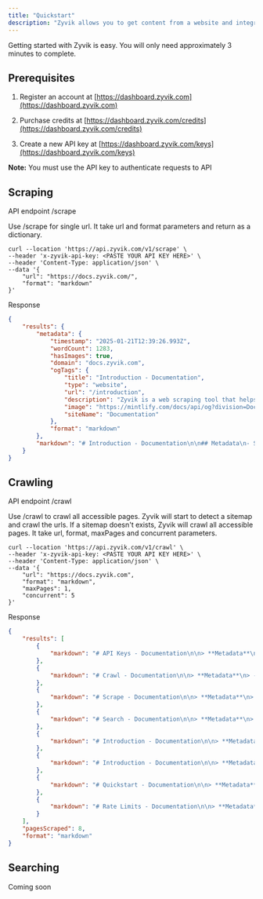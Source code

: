 ```yaml
---
title: "Quickstart"
description: "Zyvik allows you to get content from a website and integrate it into LLM with markdown format."
---
```


Getting started with Zyvik is easy. You will only need approximately 3 minutes to complete.

## Prerequisites

1. Register an account at [https://dashboard.zyvik.com](https://dashboard.zyvik.com)

2. Purchase credits at [https://dashboard.zyvik.com/credits](https://dashboard.zyvik.com/credits)

3. Create a new API key at [https://dashboard.zyvik.com/keys](https://dashboard.zyvik.com/keys)

**Note:** You must use the API key to authenticate requests to API

## Scraping

API endpoint /scrape

Use /scrape for single url. It take url and format parameters and return as a dictionary.

```
curl --location 'https://api.zyvik.com/v1/scrape' \
--header 'x-zyvik-api-key: <PASTE YOUR API KEY HERE>' \
--header 'Content-Type: application/json' \
--data '{
    "url": "https://docs.zyvik.com/",
    "format": "markdown"
}'
```

Response

```json
{
    "results": {
        "metadata": {
            "timestamp": "2025-01-21T12:39:26.993Z",
            "wordCount": 1283,
            "hasImages": true,
            "domain": "docs.zyvik.com",
            "ogTags": {
                "title": "Introduction - Documentation",
                "type": "website",
                "url": "/introduction",
                "description": "Zyvik is a web scraping tool that helps you to build AI apps faster. With the support of markdown format, Zyvik works well with LLM and AI agents.",
                "image": "https://mintlify.com/docs/api/og?division=Documentation&title=Introduction&description=Zyvik+is+a+web+scraping+tool+that+helps+you+to+build+AI+apps+faster.+With+the+support+of+markdown+format%2C+Zyvik+works+well+with+LLM+and+AI+agents.&logoLight=https%3A%2F%2Fmintlify.s3.us-west-1.amazonaws.com%2Fzyvik%2Flogo%2Fzyvik-dark.png&logoDark=https%3A%2F%2Fmintlify.s3.us-west-1.amazonaws.com%2Fzyvik%2Flogo%2Fzyvik-logo.svg&primaryColor=%23674ea7&lightColor=%23674ea7&darkColor=%23674ea7",
                "siteName": "Documentation"
            },
            "format": "markdown"
        },
        "markdown": "# Introduction - Documentation\n\n## Metadata\n- Source: https://docs.zyvik.com/\n- Domain: docs.zyvik.com\n- Date: 2025-01-21T12:39:26.993Z\n- Word Count: 1283\n- Contains Images: Yes\n\n## Content\nDocumentation home page Search or ask... Support Dashboard Dashboard Search... Navigation Get Started Introduction Documentation API Reference Blog Changelog Contact Us Get Started Introduction Quickstart API Keys Rate Limits Get Started Introduction Zyvik is a web scraping tool that helps you to build AI apps faster. With the support of markdown format, Zyvik works well with LLM and AI agents. ​ Features Content Extraction : Extract content for a website and return them in a markdown format Robust Scraping &amp; Crawling : Zyvik is built with simplicity for speed. Enter any url and get the content to markdown format in seconds Playground : Explore our scraping and crawling tool before integrating to your apps Built for AI : Zyvik is built to support LLM and AI agents Storage : Crawled contents are stored in a JSON format and can be accessed in our dashboard Exclude &amp; Limit Pages : Exclude URLs &amp; limit pages from a crawler job Concurrent Request : Concurrent request feature for crawling to deliver the fastest results No Cache : There is no caching to ensure you get the latest content Dynamic Agent Header : Zyvik is equipped with dynamic agent header to provide the best scraping experience Quickstart x Powered by Mintlify On this page Features"
    }
}
```

## Crawling

API endpoint /crawl

Use /crawl to crawl all accessible pages. Zyvik will start to detect a sitemap and crawl the urls. If a sitemap doesn't exists, Zyvik will crawl all accessible pages. It take url, format, maxPages and concurrent parameters.

```
curl --location 'https://api.zyvik.com/v1/crawl' \
--header 'x-zyvik-api-key: <PASTE YOUR API KEY HERE>' \
--header 'Content-Type: application/json' \
--data '{
    "url": "https://docs.zyvik.com",
    "format": "markdown", 
    "maxPages": 1,  
    "concurrent": 5
}'
```

Response

```json
{
    "results": [
        {
            "markdown": "# API Keys - Documentation\n\n> **Metadata**\n> - Source: https://docs.zyvik.com/api-keys\n> - Domain: docs.zyvik.com\n> - Date: 2025-01-22T03:09:53.977Z\n> - Word Count: 1463\n> - Contains Images: Yes\n\n## Content\n\nDocumentation home page Search or ask... Support Dashboard Dashboard Search... Navigation Get Started API Keys Blog Changelog Contact Us Get Started API Keys How to obtain API keys An API key is required to use Zyvik. The API key is used to authenticate your API requests. To obtain an API key, you need to sign up and create a new API key. You can create unlimited API keys in your account. You need to include “x-zyvik-api-key” in your API request header in order to authenticate. --header 'x-zyvik-api-key : zv-&lt;YOUR API KEY&gt;' ​ Unauthorized Error If the API failed to authenticate your API request, it will return 401 error code. { \"error\" : \"Unauthorized\" , \"details\" : \"Invalid or wrong API key. Please check https://docs.zyvik.com/api-key\" } This means the API key is wrong or doesn’t exist. Make sure you copy and paste your API key that can be found on https://dashboard.zyvik.com/keys . Your API keys should start with zv- Your API keys should be confidential. Do not upload your API keys to public storage, Github or client side code. If you suspect your API key has been compromised, you can delete the API key in your dashboard. If you have further questions please contact us at hello@zyvik.com x Powered by Mintlify On this page Unauthorized Error"
        },
        {
            "markdown": "# Crawl - Documentation\n\n> **Metadata**\n> - Source: https://docs.zyvik.com/api-reference/endpoint/crawl\n> - Domain: docs.zyvik.com\n> - Date: 2025-01-22T03:09:54.168Z\n> - Word Count: 2127\n> - Contains Images: Yes\n\n## Content\n\nDocumentation home page Search or ask... Support Dashboard Dashboard Search... Navigation Endpoints Crawl Blog Changelog Contact Us Endpoints Crawl Crawl all accessible pages curl --location 'https : //api.zyvik.comv1/crawl' \\ --header 'x-zyvik-api-key : zv-&lt;YOUR API KEY&gt;' \\ --header 'Content-Type : application/json' \\ --data ' { \"url\" : \"https://docs.zyvik.com\" , \"format\" : \"markdown\" , \"maxPages\" : 1 , \"concurrent\" : 5 } ' ​ Authentication ​ x-zyvik-api-key string required p:first-child]:mt-0 [&amp;_.prose>p:last-child]:mb-0\"> Header authentication zv-&lt;API KEY&gt; ​ Body ​ url string required p:first-child]:mt-0 [&amp;_.prose>p:last-child]:mb-0\"> Single URL to scrape ​ format string default: \"markdown\" required p:first-child]:mt-0 [&amp;_.prose>p:last-child]:mb-0\"> Format for the output response ​ maxPages integer required p:first-child]:mt-0 [&amp;_.prose>p:last-child]:mb-0\"> Maximum pages to crawl ​ concurrent integer p:first-child]:mt-0 [&amp;_.prose>p:last-child]:mb-0\"> Number of concurrent connection ​ Response ​ markdown string p:first-child]:mt-0 [&amp;_.prose>p:last-child]:mb-0\"> Output response in markdown format ​ metadata Metadata Object p:first-child]:mt-0 [&amp;_.prose>p:last-child]:mb-0\"> Show properties ​ timestamp string p:first-child]:mt-0 [&amp;_.prose>p:last-child]:mb-0\"> Response success timestamp ​ wordCount integer p:first-child]:mt-0 [&amp;_.prose>p:last-child]:mb-0\"> Total words of scraped content ​ hasImages boolean p:first-child]:mt-0 [&amp;_.prose>p:last-child]:mb-0\"> If the content has images ​ domain string p:first-child]:mt-0 [&amp;_.prose>p:last-child]:mb-0\"> Domain of the URL ​ ogTags object p:first-child]:mt-0 [&amp;_.prose>p:last-child]:mb-0\"> OG tags of the URL Show properties ​ title string p:first-child]:mt-0 [&amp;_.prose>p:last-child]:mb-0\"> The title of the OG tag ​ type string p:first-child]:mt-0 [&amp;_.prose>p:last-child]:mb-0\"> Type of the content ​ url string p:first-child]:mt-0 [&amp;_.prose>p:last-child]:mb-0\"> The URL of the OG tag ​ description string p:first-child]:mt-0 [&amp;_.prose>p:last-child]:mb-0\"> The description of the OG tag ​ image string p:first-child]:mt-0 [&amp;_.prose>p:last-child]:mb-0\"> The image of the OG tag ​ siteName string p:first-child]:mt-0 [&amp;_.prose>p:last-child]:mb-0\"> The name of the OG tag ​ format string p:first-child]:mt-0 [&amp;_.prose>p:last-child]:mb-0\"> Output response format ​ markdown string p:first-child]:mt-0 [&amp;_.prose>p:last-child]:mb-0\"> Output response ​ pageScraped integer p:first-child]:mt-0 [&amp;_.prose>p:last-child]:mb-0\"> Total scraped page ​ format string p:first-child]:mt-0 [&amp;_.prose>p:last-child]:mb-0\"> Output format ​ x Powered by Mintlify On this page Authentication Body Response"
        },
        {
            "markdown": "# Scrape - Documentation\n\n> **Metadata**\n> - Source: https://docs.zyvik.com/api-reference/endpoint/scrape\n> - Domain: docs.zyvik.com\n> - Date: 2025-01-22T03:09:54.049Z\n> - Word Count: 1753\n> - Contains Images: Yes\n\n## Content\n\nDocumentation home page Search or ask... Support Dashboard Dashboard Search... Navigation Endpoints Scrape Blog Changelog Contact Us Endpoints Scrape Scrape a single URL curl --location 'https : //api.zyvik.com/v1/scrape' \\ --header 'x-zyvik-api-key : zv-&lt;YOUR API KEY&gt;' \\ --header 'Content-Type : application/json' \\ --data ' { \"url\" : \"https://docs.zyvik.com/\" , \"format\" : \"markdown\" } ' ​ Authentication ​ x-zyvik-api-key string required p:first-child]:mt-0 [&amp;_.prose>p:last-child]:mb-0\"> Header authentication zv-&lt;API KEY&gt; ​ Body ​ url string required p:first-child]:mt-0 [&amp;_.prose>p:last-child]:mb-0\"> Single URL to scrape ​ format string default: \"markdown\" required p:first-child]:mt-0 [&amp;_.prose>p:last-child]:mb-0\"> Format for the output response ​ Response ​ metadata Metadata Object p:first-child]:mt-0 [&amp;_.prose>p:last-child]:mb-0\"> Show properties ​ timestamp string p:first-child]:mt-0 [&amp;_.prose>p:last-child]:mb-0\"> Response success timestamp ​ wordCount integer p:first-child]:mt-0 [&amp;_.prose>p:last-child]:mb-0\"> Total words of scraped content ​ hasImages boolean p:first-child]:mt-0 [&amp;_.prose>p:last-child]:mb-0\"> If the content has images ​ domain string p:first-child]:mt-0 [&amp;_.prose>p:last-child]:mb-0\"> Domain of the URL ​ ogTags object p:first-child]:mt-0 [&amp;_.prose>p:last-child]:mb-0\"> OG tags of the URL Show properties ​ title string p:first-child]:mt-0 [&amp;_.prose>p:last-child]:mb-0\"> The title of the OG tag ​ type string p:first-child]:mt-0 [&amp;_.prose>p:last-child]:mb-0\"> Type of the content ​ url string p:first-child]:mt-0 [&amp;_.prose>p:last-child]:mb-0\"> The URL of the OG tag ​ description string p:first-child]:mt-0 [&amp;_.prose>p:last-child]:mb-0\"> The description of the OG tag ​ image string p:first-child]:mt-0 [&amp;_.prose>p:last-child]:mb-0\"> The image of the OG tag ​ siteName string p:first-child]:mt-0 [&amp;_.prose>p:last-child]:mb-0\"> The name of the OG tag ​ format string p:first-child]:mt-0 [&amp;_.prose>p:last-child]:mb-0\"> Output response format ​ markdown string p:first-child]:mt-0 [&amp;_.prose>p:last-child]:mb-0\"> Output response ​ markdown string p:first-child]:mt-0 [&amp;_.prose>p:last-child]:mb-0\"> Output response in markdown format x Powered by Mintlify On this page Authentication Body Response"
        },
        {
            "markdown": "# Search - Documentation\n\n> **Metadata**\n> - Source: https://docs.zyvik.com/api-reference/endpoint/search\n> - Domain: docs.zyvik.com\n> - Date: 2025-01-22T03:09:53.917Z\n> - Word Count: 316\n> - Contains Images: Yes\n\n## Content\n\nDocumentation home page Search or ask... Support Dashboard Dashboard Search... Navigation Endpoints Search Blog Changelog Contact Us Endpoints Search Coming soon x Powered by Mintlify"
        },
        {
            "markdown": "# Introduction - Documentation\n\n> **Metadata**\n> - Source: https://docs.zyvik.com/api-reference/introduction\n> - Domain: docs.zyvik.com\n> - Date: 2025-01-22T03:09:53.870Z\n> - Word Count: 1058\n> - Contains Images: Yes\n\n## Content\n\nDocumentation home page Search or ask... Support Dashboard Dashboard Search... Navigation API Documentation Introduction Blog Changelog Contact Us API Documentation Introduction Zyvik API endpoints ​ Welcome to Zyvik Documentation There are two ways to use Zyvik: API request and Playground. ​ Authentication All API endpoints are authenticated using header parameter. --header 'x-zyvik-api-key : zv-&lt;YOUR API KEY&gt;' ​ Base URL All requests contain the following base URL: https://api.zyvik.com/v1/ ​ Response Code Zyvik uses response code to signify the status of your API requests. Code Status 200 Request Successful 401 Unauthorized 404 Endpoint Not Found 5xx Server Error x Powered by Mintlify On this page Welcome to Zyvik Documentation Authentication Base URL Response Code"
        },
        {
            "markdown": "# Introduction - Documentation\n\n> **Metadata**\n> - Source: https://docs.zyvik.com/introduction\n> - Domain: docs.zyvik.com\n> - Date: 2025-01-22T03:09:55.347Z\n> - Word Count: 1278\n> - Contains Images: Yes\n\n## Content\n\nDocumentation home page Search or ask... Support Dashboard Dashboard Search... Navigation Get Started Introduction Blog Changelog Contact Us Get Started Introduction Zyvik is a web scraping tool that helps you to build AI apps faster. With the support of markdown format, Zyvik works well with LLM and AI agents. ​ Features Content Extraction : Extract content for a website and return them in a markdown format Robust Scraping &amp; Crawling : Zyvik is built with simplicity for speed. Enter any url and get the content to markdown format in seconds Playground : Explore our scraping and crawling tool before integrating to your apps Built for AI : Zyvik is built to support LLM and AI agents Storage : Crawled contents are stored in a JSON format and can be accessed in our dashboard Exclude &amp; Limit Pages : Exclude URLs &amp; limit pages from a crawler job Concurrent Request : Concurrent request feature for crawling to deliver the fastest results No Cache : There is no caching to ensure you get the latest content Dynamic Agent Header : Zyvik is equipped with dynamic agent header to provide the best scraping experience x Powered by Mintlify On this page Features"
        },
        {
            "markdown": "# Quickstart - Documentation\n\n> **Metadata**\n> - Source: https://docs.zyvik.com/quickstart\n> - Domain: docs.zyvik.com\n> - Date: 2025-01-22T03:09:55.710Z\n> - Word Count: 3842\n> - Contains Images: Yes\n\n## Content\n\nDocumentation home page Search or ask... Support Dashboard Dashboard Search... Navigation Get Started Quickstart Blog Changelog Contact Us Get Started Quickstart Zyvik allows you to get content from a website and integrate it into LLM with markdown format. Getting started with Zyvik is easy. You will only need approximately 3 minutes to complete. ​ Prerequisites Register an account at https://dashboard.zyvik.com Purchase credits at https://dashboard.zyvik.com/credits Create a new API key at https://dashboard.zyvik.com/keys Note: You must use the API key to authenticate requests to API ​ Scraping API endpoint /scrape Use /scrape for single url. It take url and format parameters and return as a dictionary. curl --location 'https://api.zyvik.com/v1/scrape' \\ --header 'x-zyvik-api-key: &lt;PASTE YOUR API KEY HERE&gt;' \\ --header 'Content-Type: application/json' \\ --data '{ \"url\": \"https://docs.zyvik.com/\", \"format\": \"markdown\" }' Response { \"results\" : { \"metadata\" : { \"timestamp\" : \"2025-01-21T12:39:26.993Z\" , \"wordCount\" : 1283 , \"hasImages\" : true , \"domain\" : \"docs.zyvik.com\" , \"ogTags\" : { \"title\" : \"Introduction - Documentation\" , \"type\" : \"website\" , \"url\" : \"/introduction\" , \"description\" : \"Zyvik is a web scraping tool that helps you to build AI apps faster. With the support of markdown format, Zyvik works well with LLM and AI agents.\" , \"image\" : \"https://mintlify.com/docs/api/og?division=Documentation&amp;title=Introduction&amp;description=Zyvik+is+a+web+scraping+tool+that+helps+you+to+build+AI+apps+faster.+With+the+support+of+markdown+format%2C+Zyvik+works+well+with+LLM+and+AI+agents.&amp;logoLight=https%3A%2F%2Fmintlify.s3.us-west-1.amazonaws.com%2Fzyvik%2Flogo%2Fzyvik-dark.png&amp;logoDark=https%3A%2F%2Fmintlify.s3.us-west-1.amazonaws.com%2Fzyvik%2Flogo%2Fzyvik-logo.svg&amp;primaryColor=%23674ea7&amp;lightColor=%23674ea7&amp;darkColor=%23674ea7\" , \"siteName\" : \"Documentation\" } , \"format\" : \"markdown\" } , \"markdown\" : \"# Introduction - Documentation\\n\\n## Metadata\\n- Source: https://docs.zyvik.com/\\n- Domain: docs.zyvik.com\\n- Date: 2025-01-21T12:39:26.993Z\\n- Word Count: 1283\\n- Contains Images: Yes\\n\\n## Content\\nDocumentation home page Search or ask... Support Dashboard Dashboard Search... Navigation Get Started Introduction Documentation API Reference Blog Changelog Contact Us Get Started Introduction Quickstart API Keys Rate Limits Get Started Introduction Zyvik is a web scraping tool that helps you to build AI apps faster. With the support of markdown format, Zyvik works well with LLM and AI agents. ​ Features Content Extraction : Extract content for a website and return them in a markdown format Robust Scraping &amp;amp; Crawling : Zyvik is built with simplicity for speed. Enter any url and get the content to markdown format in seconds Playground : Explore our scraping and crawling tool before integrating to your apps Built for AI : Zyvik is built to support LLM and AI agents Storage : Crawled contents are stored in a JSON format and can be accessed in our dashboard Exclude &amp;amp; Limit Pages : Exclude URLs &amp;amp; limit pages from a crawler job Concurrent Request : Concurrent request feature for crawling to deliver the fastest results No Cache : There is no caching to ensure you get the latest content Dynamic Agent Header : Zyvik is equipped with dynamic agent header to provide the best scraping experience Quickstart x Powered by Mintlify On this page Features\" } } ​ Crawling API endpoint /crawl Use /crawl to crawl all accessible pages. Zyvik will start to detect a sitemap and crawl the urls. If a sitemap doesn’t exists, Zyvik will crawl all accessible pages. It take url, format, maxPages and concurrent parameters. curl --location 'https://api.zyvik.com/v1/crawl' \\ --header 'x-zyvik-api-key: &lt;PASTE YOUR API KEY HERE&gt;' \\ --header 'Content-Type: application/json' \\ --data '{ \"url\": \"https://docs.zyvik.com\", \"format\": \"markdown\", \"maxPages\": 1, \"concurrent\": 5 }' ​ Searching Coming soon x Powered by Mintlify On this page Prerequisites Scraping Crawling Searching"
        },
        {
            "markdown": "# Rate Limits - Documentation\n\n> **Metadata**\n> - Source: https://docs.zyvik.com/rate-limits\n> - Domain: docs.zyvik.com\n> - Date: 2025-01-22T03:09:55.620Z\n> - Word Count: 485\n> - Contains Images: Yes\n\n## Content\n\nDocumentation home page Search or ask... Support Dashboard Dashboard Search... Navigation Get Started Rate Limits Blog Changelog Contact Us Get Started Rate Limits Zyvik implements rate limit by default to prevent abuse and ensure fair usage for each user. Rate limit is currently set at 10 requests /minutes for scraping and crawling. We are looking to scale up rate limit dynamically over the time. x Powered by Mintlify"
        }
    ],
    "pagesScraped": 8,
    "format": "markdown"
}
```



## Searching

Coming soon